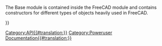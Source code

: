 <languages/>
<translate>
<!--T:10-->
{{VeryImportantMessage|(October 2019) Do not edit this page. The information is incomplete and outdated. For the latest API, see the [https://www.freecadweb.org/api autogenerated API documentation], or generate the documentation yourself, see [[Source documentation|Source documentation]].}}

<!--T:1-->
The Base module is contained inside the FreeCAD module and contains constructors for different types of objects heavily used in FreeCAD. 

<!--T:2-->
{{APIClass b|BoundBox|[Xmin,Ymin,Zmin,Xmax,Ymax,Zmax]}}
{{APIClass b|BoundBox|Tuple, Tuple}}
{{APIClass|BoundBox|Vector, Vector|
Creates a bounding box.
A bounding box is an orthographic cube which is a way to describe outer boundaries. You get a bounding box from a lot of 3D types. It is often used to check if a 3D entity lies in the range of another object. Checking for bounding interference first can save a lot of computing time!}}

<!--T:7-->
{{APIClass|Matrix| |Creates a 4x4 [[Matrix_API|Matrix]], that can be used to apply transformations to objects.}}

<!--T:8-->
{{APIClass b|Vector| }}
{{APIClass|Vector|x, y, z|Creates a FreeCAD 3D [[Vector_API|Vector]], representing a 3D point or a direction.}}

<!--T:9-->
{{APIClass|Placement| |Creates a [[Placement_API|Placement]].}}

</translate>
{{Userdocnavi{{#translation:}}}}
[[Category:API{{#translation:}}]]
[[Category:Poweruser Documentation{{#translation:}}]]
{{clear}}